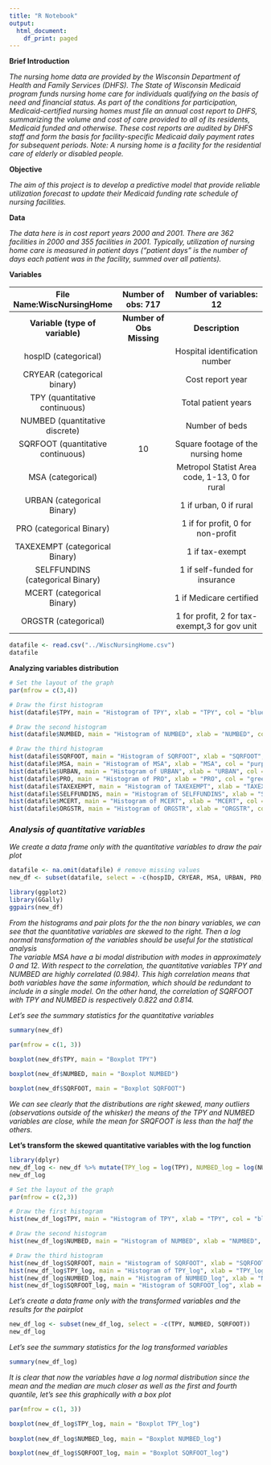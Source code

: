 ```yaml
---
title: "R Notebook"
output:
  html_document:
    df_print: paged
---
```


**Brief Introduction**

*The nursing home data are provided by the Wisconsin Department of Health and Family Services (DHFS). The State of Wisconsin Medicaid program funds nursing home care for individuals qualifying on the basis of need and financial status. As part of the conditions for participation, Medicaid-certified nursing homes must file an annual cost report to DHFS, summarizing the volume and cost of care provided to all of its residents, Medicaid funded and otherwise. These cost reports are audited by DHFS staff and form the basis for facility-specific Medicaid daily payment rates for subsequent periods. Note: A nursing home is a facility for the residential care of elderly or disabled people.*

**Objective**

*The aim of this project is to develop a predictive model that provide reliable utilization forecast to update their Medicaid funding rate schedule of nursing facilities.*

**Data**

*The data here is in cost report years 2000 and 2001. There are 362 facilities in 2000 and 355 facilities in 2001. Typically, utilization of nursing home care is measured in patient days (“patient days” is the number of days each patient was in the facility, summed over all patients).*

**Variables**

| File Name:WiscNursingHome         | Number of obs: 717        | Number of variables: 12                       |
|:---------------------------------:|:-------------------------:|:---------------------------------------------:|
| **Variable (type of variable)**   | **Number of Obs Missing** | **Description**                               |
| hospID (categorical)              |                           | Hospital identification number                |
| CRYEAR (categorical binary)       |                           | Cost report year                              |
| TPY (quantitative continuous)     |                           | Total patient years                           |
| NUMBED (quantitative discrete)    |                           | Number of beds                                |
| SQRFOOT (quantitative continuous) |    10                     | Square footage of the nursing home            |
| MSA (categorical)                 |                           | Metropol Statist Area code, 1-13, 0 for rural |
| URBAN (categorical Binary)        |                           | 1 if urban, 0 if rural                        |
| PRO (categorical Binary)          |                           | 1 if for profit, 0 for non-profit             |
| TAXEXEMPT (categorical Binary)    |                           | 1 if tax-exempt                               |
| SELFFUNDINS (categorical Binary)  |                           | 1 if self-funded for insurance                |
| MCERT (categorical Binary)        |                           | 1 if Medicare certified                       |
| ORGSTR (categorical)              |                           | 1 for profit, 2 for tax-exempt,3 for gov unit |



```r
datafile <- read.csv("../WiscNursingHome.csv")
datafile
```

**Analyzing variables distribution**
```r
# Set the layout of the graph
par(mfrow = c(3,4))

# Draw the first histogram
hist(datafile$TPY, main = "Histogram of TPY", xlab = "TPY", col = "blue")

# Draw the second histogram
hist(datafile$NUMBED, main = "Histogram of NUMBED", xlab = "NUMBED", col = "blue")

# Draw the third histogram
hist(datafile$SQRFOOT, main = "Histogram of SQRFOOT", xlab = "SQRFOOT", col = "blue")
hist(datafile$MSA, main = "Histogram of MSA", xlab = "MSA", col = "purple")
hist(datafile$URBAN, main = "Histogram of URBAN", xlab = "URBAN", col = "green")
hist(datafile$PRO, main = "Histogram of PRO", xlab = "PRO", col = "green")
hist(datafile$TAXEXEMPT, main = "Histogram of TAXEXEMPT", xlab = "TAXEXEMPT", col = "green")
hist(datafile$SELFFUNDINS, main = "Histogram of SELFFUNDINS", xlab = "SELFFUNDINS", col = "green")
hist(datafile$MCERT, main = "Histogram of MCERT", xlab = "MCERT", col = "green")
hist(datafile$ORGSTR, main = "Histogram of ORGSTR", xlab = "ORGSTR", col = "purple")
```

### *Analysis of quantitative variables*

*We create a data frame only with the quantitative variables to draw the pair plot*



```r
datafile <- na.omit(datafile) # remove missing values
new_df <- subset(datafile, select = -c(hospID, CRYEAR, MSA, URBAN, PRO, TAXEXEMPT, SELFFUNDINS, MCERT, ORGSTR))
```


```r
library(ggplot2)
library(GGally)
ggpairs(new_df)
```

*From the histograms and pair plots for the the non binary variables, we can see that the quantitative variables are skewed to the right. Then a log normal transformation of the variables should be useful for the statistical analysis*  
*The variable MSA have a bi modal distribution with modes in approximately 0 and 12.*
*With respect to the correlation, the quantitative variables TPY and NUMBED are highly correlated (0.984). This high correlation means that both variables have the same information, which should be redundant to include in a single model. On the other hand, the correlation of SQRFOOT with TPY and NUMBED is respectively 0.822 and 0.814.*

*Let's see the summary statistics for the quantitative variables*

```r
summary(new_df)
```

```r

par(mfrow = c(1, 3))

boxplot(new_df$TPY, main = "Boxplot TPY")
 
boxplot(new_df$NUMBED, main = "Boxplot NUMBED")

boxplot(new_df$SQRFOOT, main = "Boxplot SQRFOOT")
```

*We can see clearly that the distributions are right skewed, many outliers (observations outside of the whisker) the means of the TPY and NUMBED variables are close, while the mean for SRQFOOT is less than the half the others.*


**Let's transform the skewed quantitative variables with the log function**

```r
library(dplyr)
new_df_log <- new_df %>% mutate(TPY_log = log(TPY), NUMBED_log = log(NUMBED), SQRFOOT_log = log(SQRFOOT))
new_df_log
```


```r
# Set the layout of the graph
par(mfrow = c(2,3))

# Draw the first histogram
hist(new_df_log$TPY, main = "Histogram of TPY", xlab = "TPY", col = "blue")

# Draw the second histogram
hist(new_df_log$NUMBED, main = "Histogram of NUMBED", xlab = "NUMBED", col = "blue")

# Draw the third histogram
hist(new_df_log$SQRFOOT, main = "Histogram of SQRFOOT", xlab = "SQRFOOT", col = "blue")
hist(new_df_log$TPY_log, main = "Histogram of TPY_log", xlab = "TPY_log", col = "orange")
hist(new_df_log$NUMBED_log, main = "Histogram of NUMBED_log", xlab = "NUMBED_log", col = "orange")
hist(new_df_log$SQRFOOT_log, main = "Histogram of SQRFOOT_log", xlab = "SQRFOOT_log", col = "orange")

```

*Let's create a data frame only with the transformed variables and the results for the pairplot* 

```r
new_df_log <- subset(new_df_log, select = -c(TPY, NUMBED, SQRFOOT))
new_df_log
```
*Let's see the summary statistics for the log transformed variables*

```r
summary(new_df_log)
```

*It is clear that now the variables have a log normal distribution since the mean and the median are much closer as well as the first and fourth quantile, let's see this graphically with a box plot*



```r

par(mfrow = c(1, 3))

boxplot(new_df_log$TPY_log, main = "Boxplot TPY_log")
 
boxplot(new_df_log$NUMBED_log, main = "Boxplot NUMBED_log")

boxplot(new_df_log$SQRFOOT_log, main = "Boxplot SQRFOOT_log")
```
